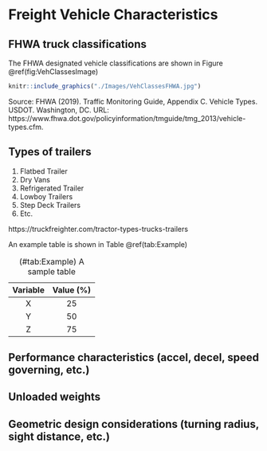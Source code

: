 # Freight Vehicle Characteristics {#VehChars}

## FHWA truck classifications {#VehChars-Classes}

The FHWA designated vehicle classifications are shown in Figure \@ref(fig:VehClassesImage)

```r
knitr::include_graphics("./Images/VehClassesFHWA.jpg")
```
Source: FHWA (2019). Traffic Monitoring Guide, Appendix C. Vehicle Types. USDOT. Washington, DC. URL: https://www.fhwa.dot.gov/policyinformation/tmguide/tmg_2013/vehicle-types.cfm.

## Types of trailers

1. Flatbed Trailer
2. Dry Vans
3. Refrigerated Trailer
4. Lowboy Trailers
5. Step Deck Trailers
6. Etc.

https://truckfreighter.com/tractor-types-trucks-trailers

An example table is shown in Table \@ref(tab:Example)


Table: (\#tab:Example) A sample table

|Variable | Value (%) |  
|:-------:|:---------:|
| X       | 25 |
| Y       | 50 | 
| Z       | 75 |


## Performance characteristics (accel, decel, speed governing, etc.)

## Unloaded weights

## Geometric design considerations (turning radius, sight distance, etc.)

